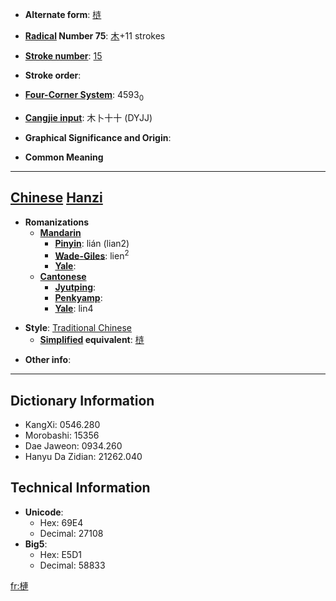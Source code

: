 * '''Alternate form''': [[梿]]

* '''[[Wiktionary:Chinese radical index| Radical]] Number 75''': [[Wiktionary:Chinese radical index 木|木]]+11 strokes

* '''[[Wiktionary:Chinese total strokes index|Stroke number]]''': [[Wiktionary:Chinese total strokes index 15|15]]

* '''Stroke order''': 

* '''[[Wiktionary:Chinese four corner index|Four-Corner System]]''': 4593<sub>0</sub>

* '''[[Wiktionary:Chinese Cangjie index|Cangjie input]]''': 木卜十十 (DYJJ)

* '''Graphical Significance and Origin''': 

* '''Common Meaning'''

----

== [[Chinese]] [[Hanzi]] ==

* '''Romanizations'''
** '''[[Mandarin]]'''
*** '''[[Pinyin]]''': lián (lian2)
*** '''[[Wade-Giles]]''': lien<sup>2</sup>
*** '''[[Yale]]''': 
** '''[[Cantonese]]'''
*** '''[[Jyutping]]''':
*** '''[[Penkyamp]]''': 
*** '''[[Yale]]''': lin4

* '''Style''': [[Traditional Chinese]] 
** '''[[Simplified Chinese|Simplified]] equivalent''': [[梿]]

* '''Other info''': 

----

== Dictionary Information ==

* KangXi: 0546.280
* Morobashi: 15356
* Dae Jaweon: 0934.260
* Hanyu Da Zidian: 21262.040

== Technical Information ==

* '''Unicode''':
** Hex: 69E4
** Decimal: 27108
* '''Big5''':
** Hex: E5D1
** Decimal: 58833

[[fr:槤]]